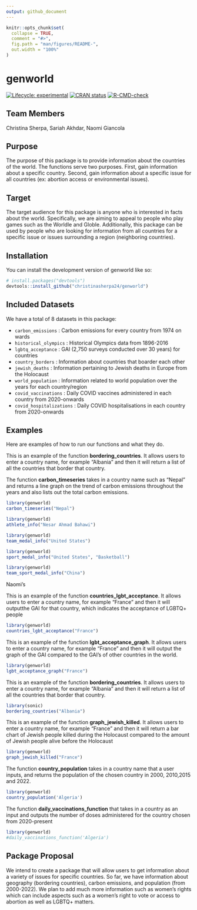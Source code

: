 ```yaml
---
output: github_document
---
```


<!-- README.md is generated from README.Rmd. Please edit that file -->

```r
knitr::opts_chunk$set(
  collapse = TRUE,
  comment = "#>",
  fig.path = "man/figures/README-",
  out.width = "100%"
)
```

# genworld

<!-- badges: start -->
[![Lifecycle: experimental](https://img.shields.io/badge/lifecycle-experimental-orange.svg)](https://lifecycle.r-lib.org/articles/stages.html#experimental)
[![CRAN status](https://www.r-pkg.org/badges/version/genworld)](https://CRAN.R-project.org/package=genworld)
[![R-CMD-check](https://github.com/christinasherpa24/genworld/actions/workflows/R-CMD-check.yaml/badge.svg)](https://github.com/christinasherpa24/genworld/actions/workflows/R-CMD-check.yaml)
<!-- badges: end -->




## Team Members

Christina Sherpa, Sariah Akhdar, Naomi Giancola

## Purpose

The purpose of this package is to provide information about the countries of the world. The functions serve two purposes. First, gain information about a specific country. Second, gain information about a specific issue for all countries (ex: abortion access or environmental issues).

## Target

The target audience for this package is anyone who is interested in facts about the world. Specifically, we are aiming to appeal to people who play games such as the Worldle and Globle. Additionally, this package can be used by people who are looking for information from all countries for a specific issue or issues surrounding a region (neighboring countries). 

## Installation

You can install the development version of genworld like so:

``` r
# install.packages("devtools")
devtools::install_github("christinasherpa24/genworld")
```

## Included Datasets

We have a total of 8 datasets in this package: 

- `carbon_emissions` : Carbon emissions for every country from 1974 on wards
- `historical_olympics` : Historical Olympics data from 1896-2016
- `lgbtq_acceptance` : GAI (2,750 surveys conducted over 30 years) for countries
- `country_borders` : Information about countries that boarder each other
- `jewish_deaths` : Information pertaining to Jewish deaths in Europe from the Holocaust
- `world_population` : Information related to world population over the years for each country/region
- `covid_vaccinations` : Daily COVID vaccines administered in each country from 2020-onwards
- `covid_hospitalizations` : Daily COVID hospitalisations in each country from 2020-onwards 


## Examples

Here are examples of how to run our functions and what they do. 

This is an example of the function **bordering_countries**. It allows users to enter a country name, for example "Albania" and then it will return a list of all the countries that border that country.


The function **carbon_timeseries** takes in a country name such as "Nepal" and returns a line graph on the trend of carbon emissions throughout the years and also lists out the total carbon emissions.

```r
library(genworld)
carbon_timeseries("Nepal")
```


```r
library(genworld)
athlete_info("Nesar Ahmad Bahawi")
```


```r
library(genworld)
team_medal_info("United States")
```


```r
library(genworld)
sport_medal_info("United States", "Basketball")
```


```r
library(genworld)
team_sport_medal_info("China")
```

Naomi's

This is an example of the function **countries_lgbt_acceptance**. It allows users to enter a country name, for example "France" and then it will outputthe GAI for that country, which indicates the acceptance of LGBTQ+ people

```r
library(genworld)
countries_lgbt_acceptance("France")
```

This is an example of the function **lgbt_acceptance_graph**. It allows users to enter a country name, for example "France" and then it will output the graph of the GAI compared to the GAI's of other countries in the world. 

```r
library(genworld)
lgbt_acceptance_graph("France")
```


This is an example of the function **bordering_countries**. It allows users to enter a country name, for example “Albania” and then it will return a list of all the countries that border that country.

```r
library(sonic)
bordering_countries("Albania")
```


This is an example of the function **graph_jewish_killed**. It allows users to enter a country name, for example "France" and then it will return a bar chart of Jewish people killed during the Holocaust compared to the amount of Jewish people alive before the Holocaust

```r
library(genworld)
graph_jewish_killed("France")
```



The function **country_population** takes in a country name that a user inputs, and returns the population of the chosen country in 2000, 2010,2015 and 2022. 

```r
library(genworld)
country_population('Algeria')
```


The function **daily_vaccinations_function** that takes in a country as an input and outputs the number of doses administered for the country chosen from 2020-present 
```r
library(genworld)
#daily_vaccinations_function('Algeria')
```



## Package Proposal 

We intend to create a package that will allow users to get information about a variety of issues for specific countries. So far, we have information about geography (bordering countries), carbon emissions, and population (from 2000-2022). We plan to add much more information such as women's rights which can include aspects such as a women's right to vote or access to abortion as well as LGBTQ+ matters. 
